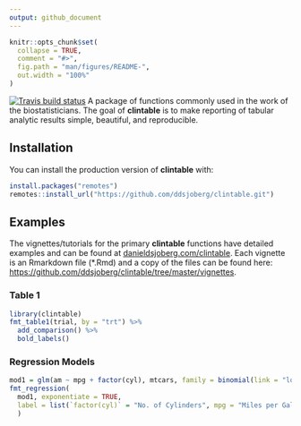 ```yaml
---
output: github_document
---
```


<!-- README.md is generated from README.Rmd. Please edit that file -->

```r
knitr::opts_chunk$set(
  collapse = TRUE,
  comment = "#>",
  fig.path = "man/figures/README-",
  out.width = "100%"
)
```

[![Travis build status](https://travis-ci.org/ddsjoberg/clintable.svg?branch=master)](https://travis-ci.org/ddsjoberg/clintable)
A package of functions commonly used in the work of the biostatisticians. The goal of **clintable** is to make reporting of tabular analytic results simple, beautiful, and reproducible.  
<!-- Update the list of contributors from the git shell `git shortlog -s -n` -->

## Installation

You can install the production version of **clintable** with:

``` r
install.packages("remotes")
remotes::install_url("https://github.com/ddsjoberg/clintable.git")
```

<!-- and the development version with: -->

<!-- ``` r -->
<!-- install.packages("remotes") -->
<!-- remotes::install_url("https://github.mskcc.org/datadojo/biostatR/archive/development.zip") -->
<!-- ``` -->

## Examples

The vignettes/tutorials for the primary **clintable** functions have detailed examples and can be found at [danieldsjoberg.com/clintable](http://www.danieldsjoberg.com/clintable).  Each vignette is an Rmarkdown file (*.Rmd) and a copy of the files can be found here: [https://github.com/ddsjoberg/clintable/tree/master/vignettes](https://github.com/ddsjoberg/clintable/tree/master/vignettes).  

### Table 1

```r
library(clintable)
fmt_table1(trial, by = "trt") %>% 
  add_comparison() %>% 
  bold_labels()

```

### Regression Models

```r
mod1 = glm(am ~ mpg + factor(cyl), mtcars, family = binomial(link = "logit"))
fmt_regression(
  mod1, exponentiate = TRUE, 
  label = list(`factor(cyl)` = "No. of Cylinders", mpg = "Miles per Gallon")
  )
```
